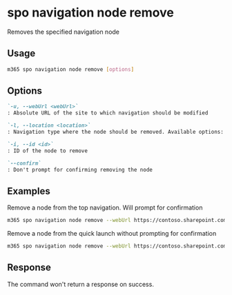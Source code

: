 
# spo navigation node remove

Removes the specified navigation node

## Usage

```sh
m365 spo navigation node remove [options]
```

## Options

```md definition-list
`-u, --webUrl <webUrl>`
: Absolute URL of the site to which navigation should be modified

`-l, --location <location>`
: Navigation type where the node should be removed. Available options: `QuickLaunch,TopNavigationBar`

`-i, --id <id>`
: ID of the node to remove

`--confirm`
: Don't prompt for confirming removing the node
```

<Global />

## Examples

Remove a node from the top navigation. Will prompt for confirmation

```sh
m365 spo navigation node remove --webUrl https://contoso.sharepoint.com/sites/team-a --location TopNavigationBar --id 2003
```

Remove a node from the quick launch without prompting for confirmation

```sh
m365 spo navigation node remove --webUrl https://contoso.sharepoint.com/sites/team-a --location QuickLaunch --id 2003 --confirm
```

## Response

The command won't return a response on success.
